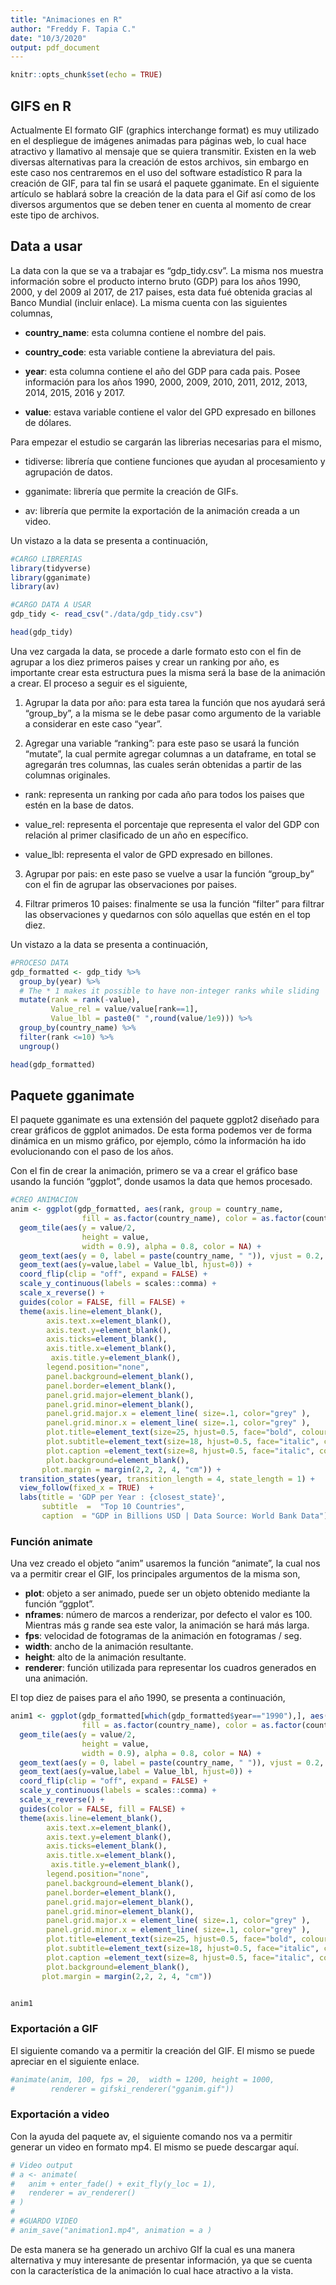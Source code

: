 ```yaml
---
title: "Animaciones en R"
author: "Freddy F. Tapia C."
date: "10/3/2020"
output: pdf_document
---
```


```r
knitr::opts_chunk$set(echo = TRUE)
```

## GIFS en R

Actualmente El formato GIF (graphics interchange format) es muy utilizado en el despliegue de imágenes animadas para páginas web, lo cual hace atractivo y llamativo al mensaje que se quiera transmitir. Existen en la web diversas alternativas para la creación de estos archivos, sin embargo en este caso nos centraremos en el uso del software estadístico R para la creación de GIF, para tal fin se usará el paquete gganimate. En el siguiente artículo se hablará sobre la creación de la data para el Gif así como de los diversos argumentos que se deben tener en cuenta al momento de crear este tipo de archivos.

## Data a usar

La data con la que se va a trabajar es "gdp_tidy.csv". La misma nos muestra información sobre el producto interno bruto (GDP) para los años 1990, 2000, y del 2009 al 2017, de 217 paises, esta data fué obtenida gracias al Banco Mundial (incluir enlace). La misma cuenta con las siguientes columnas,

* **country_name**: esta columna contiene el nombre del pais.

* **country_code**: esta variable contiene la abreviatura del pais. 

* **year**: esta columna contiene el año del GDP para cada pais. Posee información para los años 1990, 2000, 2009, 2010, 2011, 2012, 2013, 2014, 2015, 2016 y 2017.

* **value**: estava variable contiene el valor del GPD expresado en billones de dólares.

Para empezar el estudio se cargarán las librerias necesarias para el mismo,

* tidiverse: librería que contiene funciones que ayudan al procesamiento y agrupación de datos.

* gganimate: librería que permite la creación de GIFs.

* av: librería que permite la exportación de la animación creada a un video.

Un vistazo a la data se presenta a continuación,

```r
#CARGO LIBRERIAS
library(tidyverse)
library(gganimate)
library(av)

#CARGO DATA A USAR
gdp_tidy <- read_csv("./data/gdp_tidy.csv")

head(gdp_tidy)


```

Una vez cargada la data, se procede a darle formato esto con el fin de agrupar a los diez primeros paises y crear un ranking por año, es importante crear esta estructura pues la misma será la base de la animación a crear. El proceso a seguir es el siguiente,

1) Agrupar la data por año: para esta tarea la función que nos ayudará será "group_by", a la misma se le debe pasar como argumento de la variable a considerar en este caso "year".

2) Agregar una variable "ranking": para este paso se usará la función "mutate", la cual permite agregar columnas a un dataframe, en total se agregarán tres columnas, las cuales serán obtenidas a partir de las columnas originales. 

* rank: representa un ranking por cada año para todos los paises que estén en la base de datos.

* value_rel: representa el porcentaje que representa el valor del GDP con relación al primer clasificado de un año en específico.

* value_lbl: representa el valor de GPD expresado en billones.

3) Agrupar por pais: en este paso se vuelve a usar la función "group_by" con el fin de agrupar las observaciones por paises.

4) Filtrar primeros 10 paises: finalmente se usa la función "filter" para filtrar las observaciones y quedarnos con sólo aquellas que estén en el top diez.

Un vistazo a la data se presenta a continuación,



```r
#PROCESO DATA
gdp_formatted <- gdp_tidy %>%
  group_by(year) %>%
  # The * 1 makes it possible to have non-integer ranks while sliding
  mutate(rank = rank(-value),
         Value_rel = value/value[rank==1],
         Value_lbl = paste0(" ",round(value/1e9))) %>%
  group_by(country_name) %>% 
  filter(rank <=10) %>%
  ungroup()

head(gdp_formatted)
```


## Paquete gganimate

El paquete gganimate es una extensión del paquete ggplot2 diseñado para crear gráficos de ggplot animados. De esta forma podemos ver de forma dinámica en un mismo gráfico, por ejemplo, cómo la información ha ido evolucionando con el paso de los años.

Con el fin de crear la animación, primero se va a crear el gráfico base usando la función "ggplot", donde usamos la data que hemos procesado. 


```r
#CREO ANIMACION
anim <- ggplot(gdp_formatted, aes(rank, group = country_name, 
                fill = as.factor(country_name), color = as.factor(country_name))) +
  geom_tile(aes(y = value/2,
                height = value,
                width = 0.9), alpha = 0.8, color = NA) +
  geom_text(aes(y = 0, label = paste(country_name, " ")), vjust = 0.2, hjust = 1) +
  geom_text(aes(y=value,label = Value_lbl, hjust=0)) +
  coord_flip(clip = "off", expand = FALSE) +
  scale_y_continuous(labels = scales::comma) +
  scale_x_reverse() +
  guides(color = FALSE, fill = FALSE) +
  theme(axis.line=element_blank(),
        axis.text.x=element_blank(),
        axis.text.y=element_blank(),
        axis.ticks=element_blank(),
        axis.title.x=element_blank(),
         axis.title.y=element_blank(),
        legend.position="none",
        panel.background=element_blank(),
        panel.border=element_blank(),
        panel.grid.major=element_blank(),
        panel.grid.minor=element_blank(),
        panel.grid.major.x = element_line( size=.1, color="grey" ),
        panel.grid.minor.x = element_line( size=.1, color="grey" ),
        plot.title=element_text(size=25, hjust=0.5, face="bold", colour="grey", vjust=-1),
        plot.subtitle=element_text(size=18, hjust=0.5, face="italic", color="grey"),
        plot.caption =element_text(size=8, hjust=0.5, face="italic", color="grey"),
        plot.background=element_blank(),
       plot.margin = margin(2,2, 2, 4, "cm")) +
  transition_states(year, transition_length = 4, state_length = 1) +
  view_follow(fixed_x = TRUE)  +
  labs(title = 'GDP per Year : {closest_state}',  
       subtitle  =  "Top 10 Countries",
       caption  = "GDP in Billions USD | Data Source: World Bank Data") 
```

### Función animate

Una vez creado el objeto "anim" usaremos la función "animate", la cual nos va a permitir crear el GIF, los principales argumentos de la misma son,

* **plot**: objeto a ser animado, puede ser un objeto obtenido mediante la función "ggplot".
* **nframes**: número de marcos a renderizar, por defecto el valor es 100. Mientras más g rande sea este valor, la animación se hará más larga.
* **fps**: velocidad de fotogramas de la animación en fotogramas / seg.
* **width**: ancho de la animación resultante.
* **height**: alto de la animación resultante.
* **renderer**: función utilizada para representar los cuadros generados en una animación.

El top diez de paises para el año 1990, se presenta a continuación,

```r
anim1 <- ggplot(gdp_formatted[which(gdp_formatted$year=="1990"),], aes(rank, group = country_name, 
                fill = as.factor(country_name), color = as.factor(country_name))) +
  geom_tile(aes(y = value/2,
                height = value,
                width = 0.9), alpha = 0.8, color = NA) +
  geom_text(aes(y = 0, label = paste(country_name, " ")), vjust = 0.2, hjust = 1) +
  geom_text(aes(y=value,label = Value_lbl, hjust=0)) +
  coord_flip(clip = "off", expand = FALSE) +
  scale_y_continuous(labels = scales::comma) +
  scale_x_reverse() +
  guides(color = FALSE, fill = FALSE) +
  theme(axis.line=element_blank(),
        axis.text.x=element_blank(),
        axis.text.y=element_blank(),
        axis.ticks=element_blank(),
        axis.title.x=element_blank(),
         axis.title.y=element_blank(),
        legend.position="none",
        panel.background=element_blank(),
        panel.border=element_blank(),
        panel.grid.major=element_blank(),
        panel.grid.minor=element_blank(),
        panel.grid.major.x = element_line( size=.1, color="grey" ),
        panel.grid.minor.x = element_line( size=.1, color="grey" ),
        plot.title=element_text(size=25, hjust=0.5, face="bold", colour="grey", vjust=-1),
        plot.subtitle=element_text(size=18, hjust=0.5, face="italic", color="grey"),
        plot.caption =element_text(size=8, hjust=0.5, face="italic", color="grey"),
        plot.background=element_blank(),
       plot.margin = margin(2,2, 2, 4, "cm"))


anim1
```

### Exportación a GIF

El siguiente comando va a permitir la creación del GIF. El mismo se puede apreciar en el siguiente enlace.

```r
#animate(anim, 100, fps = 20,  width = 1200, height = 1000, 
#        renderer = gifski_renderer("gganim.gif")) 
```


### Exportación a video

Con la ayuda del paquete av, el siguiente comando nos va a permitir generar un video en formato mp4. El mismo se puede descargar aquí.

```r
# Video output
# a <- animate(
#   anim + enter_fade() + exit_fly(y_loc = 1),
#   renderer = av_renderer()
# )
# 
# #GUARDO VIDEO
# anim_save("animation1.mp4", animation = a )
```


De esta manera se ha generado un archivo GIf la cual es una manera alternativa y muy interesante de presentar información, ya que se cuenta con la característica de la animación lo cual hace atractivo a la vista.





